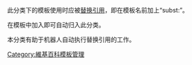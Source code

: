 {{Hiddencat}}

此分类下的模板使用时应被[[帮助:替换引用|替换引用]]，即在模板名前加上“subst:”。

在模板中加入{{tl|应被替换引用}}即可自动归入此分类。

本分类有助于机器人自动执行替换引用的工作。

[[Category:維基百科模板管理|Category:維基百科模板管理]]